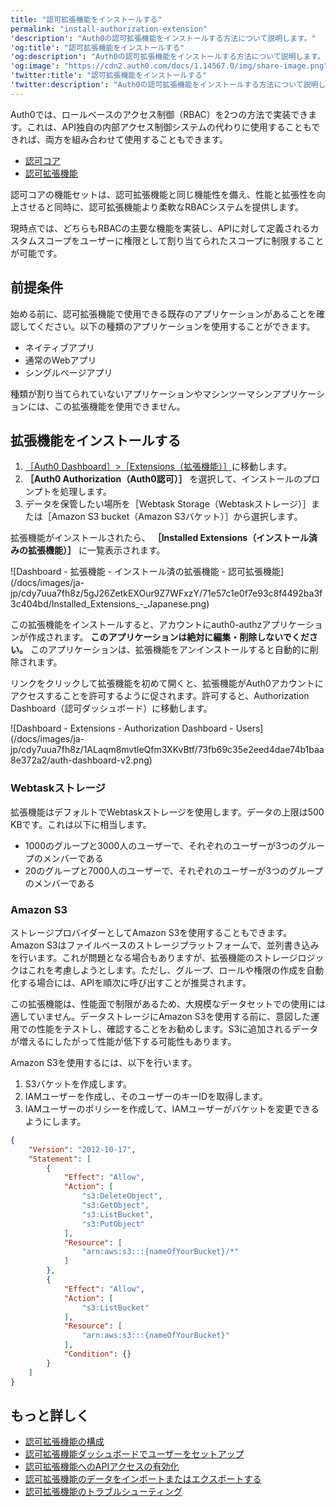 ```yaml
---
title: "認可拡張機能をインストールする"
permalink: "install-authorization-extension"
'description': "Auth0の認可拡張機能をインストールする方法について説明します。"
'og:title': "認可拡張機能をインストールする"
'og:description': "Auth0の認可拡張機能をインストールする方法について説明します。"
'og:image': "https://cdn2.auth0.com/docs/1.14567.0/img/share-image.png"
'twitter:title': "認可拡張機能をインストールする"
'twitter:description': "Auth0の認可拡張機能をインストールする方法について説明します。"
---
```


<Callout icon="file-lines" color="#0EA5E9" iconType="regular">

Auth0では、ロールベースのアクセス制御（RBAC）を2つの方法で実装できます。これは、API独自の内部アクセス制御システムの代わりに使用することもできれば、両方を組み合わせて使用することもできます。

* [認可コア](/docs/ja-jp/manage-users/access-control/rbac)
* [認可拡張機能](/docs/ja-jp/customize/extensions/authorization-extension)

認可コアの機能セットは、認可拡張機能と同じ機能性を備え、性能と拡張性を向上させると同時に、認可拡張機能より柔軟なRBACシステムを提供します。

現時点では、どちらもRBACの主要な機能を実装し、APIに対して定義されるカスタムスコープをユーザーに権限として割り当てられたスコープに制限することが可能です。

</Callout>

## 前提条件

始める前に、認可拡張機能で使用できる既存のアプリケーションがあることを確認してください。以下の種類のアプリケーションを使用することができます。

* ネイティブアプリ
* 通常のWebアプリ
* シングルページアプリ

種類が割り当てられていないアプリケーションやマシンツーマシンアプリケーションには、この拡張機能を使用できません。

## 拡張機能をインストールする

1. [［Auth0 Dashboard］>［Extensions（拡張機能）］](https://manage.auth0.com/#/extensions)に移動します。
2. **［Auth0 Authorization（Auth0認可）］** を選択して、インストールのプロンプトを処理します。
3. データを保管したい場所を［Webtask Storage（Webtaskストレージ）］または［Amazon S3 bucket（Amazon S3バケット）］から選択します。

拡張機能がインストールされたら、 **［Installed Extensions（インストール済みの拡張機能）］** に一覧表示されます。

<Frame>![Dashboard - 拡張機能 - インストール済の拡張機能 - 認可拡張機能](/docs/images/ja-jp/cdy7uua7fh8z/5gJ26ZetkEXOur9Z7WFxzY/71e57c1e0f7e93c8f4492ba3f3c404bd/Installed_Extensions_-_Japanese.png)</Frame>

<Warning>

この拡張機能をインストールすると、アカウントにauth0-authzアプリケーションが作成されます。 **このアプリケーションは絶対に編集・削除しないでください。** このアプリケーションは、拡張機能をアンインストールすると自動的に削除されます。

</Warning>

リンクをクリックして拡張機能を初めて開くと、拡張機能がAuth0アカウントにアクセスすることを許可するように促されます。許可すると、Authorization Dashboard（認可ダッシュボード）に移動します。

<Frame>![Dashboard - Extensions - Authorization Dashboard - Users](/docs/images/ja-jp/cdy7uua7fh8z/1ALaqm8mvtleQfm3XKvBtf/73fb69c35e2eed4dae74b1baa8e372a2/auth-dashboard-v2.png)</Frame>

### Webtaskストレージ

拡張機能はデフォルトでWebtaskストレージを使用します。データの上限は500 KBです。これは以下に相当します。

* 1000のグループと3000人のユーザーで、それぞれのユーザーが3つのグループのメンバーである
* 20のグループと7000人のユーザーで、それぞれのユーザーが3つのグループのメンバーである

### Amazon S3

ストレージプロバイダーとしてAmazon S3を使用することもできます。Amazon S3はファイルベースのストレージプラットフォームで、並列書き込みを行います。これが問題となる場合もありますが、拡張機能のストレージロジックはこれを考慮しようとします。ただし、グループ、ロールや権限の作成を自動化する場合には、APIを順次に呼び出すことが推奨されます。

<Callout icon="file-lines" color="#0EA5E9" iconType="regular">

この拡張機能は、性能面で制限があるため、大規模なデータセットでの使用には適していません。データストレージにAmazon S3を使用する前に、意図した運用での性能をテストし、確認することをお勧めします。S3に追加されるデータが増えるにしたがって性能が低下する可能性もあります。

</Callout>

Amazon S3を使用するには、以下を行います。

1. S3バケットを作成します。
2. IAMユーザーを作成し、そのユーザーのキーIDを取得します。
3. IAMユーザーのポリシーを作成して、IAMユーザーがバケットを変更できるようにします。

```json lines expandable
{
    "Version": "2012-10-17",
    "Statement": [
        {
            "Effect": "Allow",
            "Action": [
                "s3:DeleteObject",
                "s3:GetObject",
                "s3:ListBucket",
                "s3:PutObject"
            ],
            "Resource": [
                "arn:aws:s3:::{nameOfYourBucket}/*"
            ]
        },
        {
            "Effect": "Allow",
            "Action": [
                "s3:ListBucket"
            ],
            "Resource": [
                "arn:aws:s3:::{nameOfYourBucket}"
            ],
            "Condition": {}
        }
    ]
}
```

## もっと詳しく

* [認可拡張機能の構成](/docs/ja-jp/customize/extensions/authorization-extension/configure-authorization-extension)
* [認可拡張機能ダッシュボードでユーザーをセットアップ](/docs/ja-jp/customize/extensions/authorization-extension/set-up-authorization-extension-users)
* [認可拡張機能へのAPIアクセスの有効化](/docs/ja-jp/customize/extensions/authorization-extension/enable-api-access-to-authorization-extension)
* [認可拡張機能のデータをインポートまたはエクスポートする](/docs/ja-jp/customize/extensions/authorization-extension/import-and-export-authorization-extension-data)
* [認可拡張機能のトラブルシューティング](/docs/ja-jp/troubleshoot/authentication-issues/troubleshoot-authorization-extension)